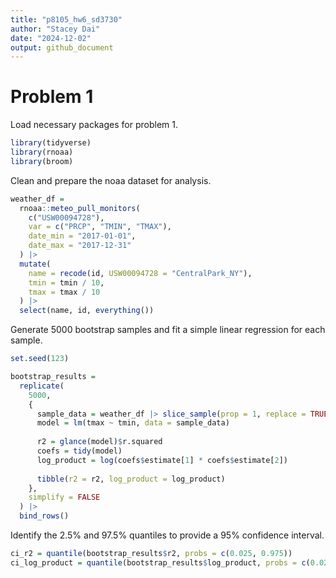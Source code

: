 ```yaml
---
title: "p8105_hw6_sd3730"
author: "Stacey Dai"
date: "2024-12-02"
output: github_document
---
```


# Problem 1

Load necessary packages for problem 1.
```r
library(tidyverse)
library(rnoaa)
library(broom)
```

Clean and prepare the noaa dataset for analysis.
```r
weather_df = 
  rnoaa::meteo_pull_monitors(
    c("USW00094728"),
    var = c("PRCP", "TMIN", "TMAX"), 
    date_min = "2017-01-01",
    date_max = "2017-12-31"
  ) |>
  mutate(
    name = recode(id, USW00094728 = "CentralPark_NY"),
    tmin = tmin / 10,
    tmax = tmax / 10
  ) |>
  select(name, id, everything())
```

Generate 5000 bootstrap samples and fit a simple linear regression for each sample.
```r
set.seed(123)

bootstrap_results = 
  replicate(
    5000, 
    {
      sample_data = weather_df |> slice_sample(prop = 1, replace = TRUE)
      model = lm(tmax ~ tmin, data = sample_data)
      
      r2 = glance(model)$r.squared
      coefs = tidy(model)
      log_product = log(coefs$estimate[1] * coefs$estimate[2])
      
      tibble(r2 = r2, log_product = log_product)
    },
    simplify = FALSE
  ) |>
  bind_rows()
```

Identify the 2.5% and 97.5% quantiles to provide a 95% confidence interval.
```r
ci_r2 = quantile(bootstrap_results$r2, probs = c(0.025, 0.975))
ci_log_product = quantile(bootstrap_results$log_product, probs = c(0.025, 0.975))
```
